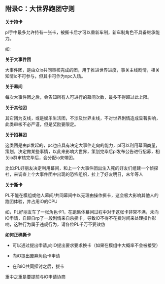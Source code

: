 
## 附录C：大世界跑团守则

**关于持卡**

pl手中最多允许持有一张卡，被撕卡后才可以重新车制，新车制角色不具备继承能力。

如:



**关于大事件团**

大事件团，是由众io共同审核完成的团，用于推进世界进度，事关主线剧情，相关知情io不可参与，但其卡可作为npc入场。

**关于幕间**

每次大事件团之后，会告知所有人可进行的幕间次数，最多不得超过此上限。

**关于其他团**

其它团为支线，或是娱乐生活团，不涉及世界主线，不对世界剧情造成显著影响，此类审核不必严谨，但是奖励要限定。

**关于招募团**

这类团是由pl发起的，pc也应具有决定大事件走向的能力，pl可以利用幕间商量，策划，决定做某些事情，以此来影响大世界，策划完毕后pl发布公告进行招募，相关io群审核完毕后，会分配io来带团。

比如:PL好丽友决定利用幕间，和上一个大事件团出生入死的好友们组建一个侦探社，来调查上个大事件团中出现的恐怖组织，拉上了好友明日，末年等人

**关于撕卡**

PL不能在模组或他人幕间/共同幕间中以无理由操作撕卡，这会极大影响其他人的跑团体验，并占用iO的CPU

如，PL好丽友车了一张角色卡1，在跑集体幕间过程中对于这张卡非常不满，未向iO申请，自顾自rp了一段剧情来自杀撕卡，导致iO不得不花费时间来处理操作影响，这种行为属于违规行为，请各位PL千万不要效仿

**如何正确撕卡**

- 可以通过提出申请,向iO提出要求要求换卡（如果在模组中大概率不会被接受）

- 向iO提出废弃角色卡申请

- 在和iO共同探讨之后，拔卡

重中之重是要提前与iO申请协商
